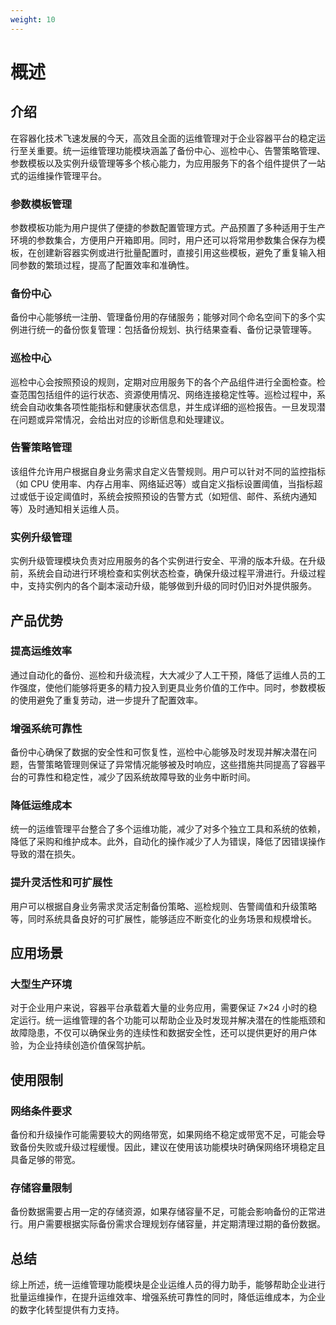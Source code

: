 ```yaml
---
weight: 10
---
```


# 概述

## 介绍
在容器化技术飞速发展的今天，高效且全面的运维管理对于企业容器平台的稳定运行至关重要。统一运维管理功能模块涵盖了备份中心、巡检中心、告警策略管理、参数模板以及实例升级管理等多个核心能力，为应用服务下的各个组件提供了一站式的运维操作管理平台。

### 参数模板管理
参数模板功能为用户提供了便捷的参数配置管理方式。产品预置了多种适用于生产环境的参数集合，方便用户开箱即用。同时，用户还可以将常用参数集合保存为模板，在创建新容器实例或进行批量配置时，直接引用这些模板，避免了重复输入相同参数的繁琐过程，提高了配置效率和准确性。

### 备份中心
备份中心能够统一注册、管理备份用的存储服务；能够对同个命名空间下的多个实例进行统一的备份恢复管理：包括备份规划、执行结果查看、备份记录管理等。

### 巡检中心
巡检中心会按照预设的规则，定期对应用服务下的各个产品组件进行全面检查。检查范围包括组件的运行状态、资源使用情况、网络连接稳定性等。巡检过程中，系统会自动收集各项性能指标和健康状态信息，并生成详细的巡检报告。一旦发现潜在问题或异常情况，会给出对应的诊断信息和处理建议。

### 告警策略管理
该组件允许用户根据自身业务需求自定义告警规则。用户可以针对不同的监控指标（如 CPU 使用率、内存占用率、网络延迟等）或自定义指标设置阈值，当指标超过或低于设定阈值时，系统会按照预设的告警方式（如短信、邮件、系统内通知等）及时通知相关运维人员。

### 实例升级管理
实例升级管理模块负责对应用服务的各个实例进行安全、平滑的版本升级。在升级前，系统会自动进行环境检查和实例状态检查，确保升级过程平滑进行。升级过程中，支持实例内的各个副本滚动升级，能够做到升级的同时仍旧对外提供服务。

## 产品优势
### 提高运维效率
通过自动化的备份、巡检和升级流程，大大减少了人工干预，降低了运维人员的工作强度，使他们能够将更多的精力投入到更具业务价值的工作中。同时，参数模板的使用避免了重复劳动，进一步提升了配置效率。

### 增强系统可靠性
备份中心确保了数据的安全性和可恢复性，巡检中心能够及时发现并解决潜在问题，告警策略管理则保证了异常情况能够被及时响应，这些措施共同提高了容器平台的可靠性和稳定性，减少了因系统故障导致的业务中断时间。

### 降低运维成本
统一的运维管理平台整合了多个运维功能，减少了对多个独立工具和系统的依赖，降低了采购和维护成本。此外，自动化的操作减少了人为错误，降低了因错误操作导致的潜在损失。

### 提升灵活性和可扩展性
用户可以根据自身业务需求灵活定制备份策略、巡检规则、告警阈值和升级策略等，同时系统具备良好的可扩展性，能够适应不断变化的业务场景和规模增长。

## 应用场景
### 大型生产环境
对于企业用户来说，容器平台承载着大量的业务应用，需要保证 7×24 小时的稳定运行。统一运维管理的各个功能可以帮助企业及时发现并解决潜在的性能瓶颈和故障隐患，不仅可以确保业务的连续性和数据安全性，还可以提供更好的用户体验，为企业持续创造价值保驾护航。

## 使用限制
### 网络条件要求
备份和升级操作可能需要较大的网络带宽，如果网络不稳定或带宽不足，可能会导致备份失败或升级过程缓慢。因此，建议在使用该功能模块时确保网络环境稳定且具备足够的带宽。

### 存储容量限制
备份数据需要占用一定的存储资源，如果存储容量不足，可能会影响备份的正常进行。用户需要根据实际备份需求合理规划存储容量，并定期清理过期的备份数据。

## 总结
综上所述，统一运维管理功能模块是企业运维人员的得力助手，能够帮助企业进行批量运维操作，在提升运维效率、增强系统可靠性的同时，降低运维成本，为企业的数字化转型提供有力支持。 

